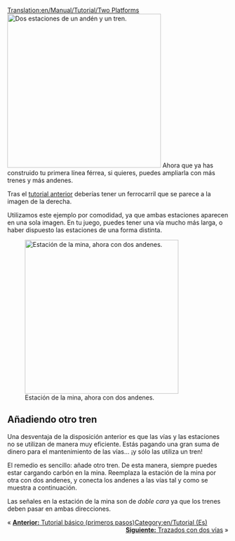 [[Translation:en/Manual/Tutorial/Two Platforms]]
[[File:en/Manual/Tutorial/Singletrain.png|thumb|350px|right|Dos estaciones de un andén y un tren.]]
Ahora que ya has construido tu primera línea férrea, si quieres, puedes ampliarla con más trenes y más andenes.

Tras el [[es/Manual/Tutorial/Tutorial|tutorial anterior]] deberías tener un ferrocarril que se parece a la imagen de la derecha.

Utilizamos este ejemplo por comodidad, ya que ambas estaciones aparecen en una sola imagen. En tu juego, puedes tener una vía mucho más larga, o haber dispuesto las estaciones de una forma distinta.

{{en/-}}[[File:en/Manual/Tutorial/TwotrainsOnetrack.png|thumb|350px|right|Estación de la mina, ahora con dos andenes.]]
== Añadiendo otro tren ==
Una desventaja de la disposición anterior es que las vías y las estaciones no se utilizan de manera muy eficiente. Estás pagando una gran suma de dinero para el mantenimiento de las vías... ¡y sólo las utiliza un tren!

El remedio es sencillo: añade otro tren. De esta manera, siempre puedes estar cargando carbón en la mina. Reemplaza la estación de la mina por otra con dos andenes, y conecta los andenes a las vías tal y como se muestra a continuación.

Las señales en la estación de la mina son de ''doble cara'' ya que los trenes deben pasar en ambas direcciones.

{{en/-}}
<span style="float: left">&laquo; [[es/Manual/Tutorial/Tutorial|'''Anterior:''' Tutorial básico (primeros pasos)]]</span>
<span style="float: right">[[en/Es/Tutorial/Dos vías|'''Siguiente:''' Trazados con dos vías]] &raquo;</span>
{{en/-}}
[[Category:en/Tutorial (Es)]]